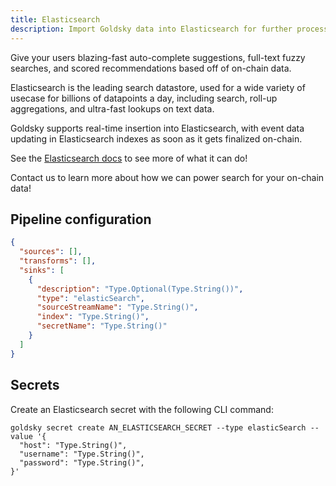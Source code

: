 ```yaml
---
title: Elasticsearch
description: Import Goldsky data into Elasticsearch for further processing and querying.
---
```


Give your users blazing-fast auto-complete suggestions, full-text fuzzy searches, and scored recommendations based off of on-chain data.

Elasticsearch is the leading search datastore, used for a wide variety of usecase for billions of datapoints a day, including search, roll-up aggregations, and ultra-fast lookups on text data.

Goldsky supports real-time insertion into Elasticsearch, with event data updating in Elasticsearch indexes as soon as it gets finalized on-chain.

See the [Elasticsearch docs](https://www.elastic.co/guide/en/elasticsearch/reference/7.17/elasticsearch-intro.html) to see more of what it can do!

Contact us to learn more about how we can power search for your on-chain data!

## Pipeline configuration

```json
{
  "sources": [],
  "transforms": [],
  "sinks": [
    {
      "description": "Type.Optional(Type.String())",
      "type": "elasticSearch",
      "sourceStreamName": "Type.String()",
      "index": "Type.String()",
      "secretName": "Type.String()"
    }
  ]
}
```

## Secrets

Create an Elasticsearch secret with the following CLI command:

```shell
goldsky secret create AN_ELASTICSEARCH_SECRET --type elasticSearch --value '{
  "host": "Type.String()",
  "username": "Type.String()",
  "password": "Type.String()",
}'
```

